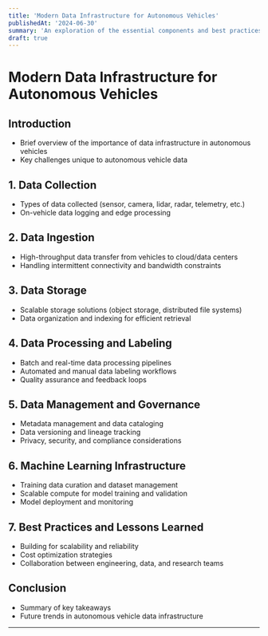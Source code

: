 ```yaml
---
title: 'Modern Data Infrastructure for Autonomous Vehicles'
publishedAt: '2024-06-30'
summary: 'An exploration of the essential components and best practices for building robust data infrastructure to support autonomous vehicle development and deployment.'
draft: true
---
```


# Modern Data Infrastructure for Autonomous Vehicles


## Introduction

- Brief overview of the importance of data infrastructure in autonomous vehicles
- Key challenges unique to autonomous vehicle data

## 1. Data Collection

- Types of data collected (sensor, camera, lidar, radar, telemetry, etc.)
- On-vehicle data logging and edge processing

## 2. Data Ingestion

- High-throughput data transfer from vehicles to cloud/data centers
- Handling intermittent connectivity and bandwidth constraints

## 3. Data Storage

- Scalable storage solutions (object storage, distributed file systems)
- Data organization and indexing for efficient retrieval

## 4. Data Processing and Labeling

- Batch and real-time data processing pipelines
- Automated and manual data labeling workflows
- Quality assurance and feedback loops

## 5. Data Management and Governance

- Metadata management and data cataloging
- Data versioning and lineage tracking
- Privacy, security, and compliance considerations

## 6. Machine Learning Infrastructure

- Training data curation and dataset management
- Scalable compute for model training and validation
- Model deployment and monitoring

## 7. Best Practices and Lessons Learned

- Building for scalability and reliability
- Cost optimization strategies
- Collaboration between engineering, data, and research teams

## Conclusion

- Summary of key takeaways
- Future trends in autonomous vehicle data infrastructure

---

